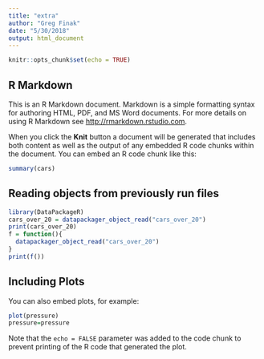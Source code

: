 ```yaml
---
title: "extra"
author: "Greg Finak"
date: "5/30/2018"
output: html_document
---
```


```r
knitr::opts_chunk$set(echo = TRUE)
```

## R Markdown

This is an R Markdown document. Markdown is a simple formatting syntax for authoring HTML, PDF, and MS Word documents. For more details on using R Markdown see <http://rmarkdown.rstudio.com>.

When you click the **Knit** button a document will be generated that includes both content as well as the output of any embedded R code chunks within the document. You can embed an R code chunk like this:

```r
summary(cars)
```

## Reading objects from previously run files

```r
library(DataPackageR)
cars_over_20 = datapackager_object_read("cars_over_20")
print(cars_over_20)
f = function(){
  datapackager_object_read("cars_over_20")
}
print(f())
```

## Including Plots

You can also embed plots, for example:

```r
plot(pressure)
pressure=pressure
```

Note that the `echo = FALSE` parameter was added to the code chunk to prevent printing of the R code that generated the plot.
